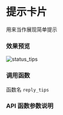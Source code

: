 
# 提示卡片
用来当作展现简单提示

### 效果预览
![status_tips](../../public/template/status_tips.jpg)

### 调用函数
函数名
`reply_tips`

### API 函数参数说明

<Table rowData={[['text','string','是','-','卡片内传入的内容'],['color','string','否','"#409EFF"','卡片颜色，填写颜色16进制值'],['show_divider','boolean','否','True','是否显示分割线']]}></Table>
